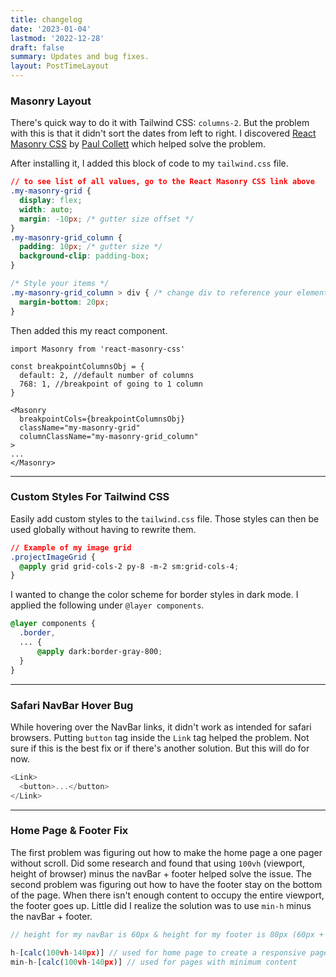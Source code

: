 ```yaml
---
title: changelog
date: '2023-01-04'
lastmod: '2022-12-28'
draft: false
summary: Updates and bug fixes.
layout: PostTimeLayout
---
```


### Masonry Layout

There's quick way to do it with Tailwind CSS: `columns-2`. But the problem with this is that it didn't sort the dates from left to right. I discovered [React Masonry CSS](https://www.npmjs.com/package/react-masonry-css) by [Paul Collett](https://github.com/paulcollett) which helped solve the problem. 

After installing it, I added this block of code to my `tailwind.css` file.

```js:tailwind.css
// to see list of all values, go to the React Masonry CSS link above
.my-masonry-grid {
  display: flex;
  width: auto;
  margin: -10px; /* gutter size offset */
}
.my-masonry-grid_column {
  padding: 10px; /* gutter size */
  background-clip: padding-box;
}

/* Style your items */
.my-masonry-grid_column > div { /* change div to reference your elements you put in <Masonry> */
  margin-bottom: 20px;
}
```

Then added this my react component.
```js:index.tsx
import Masonry from 'react-masonry-css'

const breakpointColumnsObj = {
  default: 2, //default number of columns
  768: 1, //breakpoint of going to 1 column
}

<Masonry
  breakpointCols={breakpointColumnsObj}
  className="my-masonry-grid"
  columnClassName="my-masonry-grid_column"
>
...
</Masonry>
```

---

### Custom Styles For Tailwind CSS

Easily add custom styles to the `tailwind.css` file. Those styles can then be used globally without having to rewrite them.

```js:tailwind.css
// Example of my image grid
.projectImageGrid {
  @apply grid grid-cols-2 py-8 -m-2 sm:grid-cols-4;
}
```

I wanted to change the color scheme for border styles in dark mode. I applied the following under `@layer components`.

```js:tailwind.css
@layer components {
  .border,
  ... {
      @apply dark:border-gray-800;
  }
}
```

---

### Safari NavBar Hover Bug
While hovering over the NavBar links, it didn't work as intended for safari browsers. Putting `button` tag inside the `Link` tag helped the problem. Not sure if this is the best fix or if there's another solution. But this will do for now.

```js
<Link>
  <button>...</button>
</Link>
```

---

### Home Page & Footer Fix
The first problem was figuring out how to make the home page a one pager  without scroll. Did some research and found that using `100vh` (viewport, height of browser) minus the navBar + footer helped solve the issue. The second problem was figuring out how to have the footer stay on the bottom of the page. When there isn't enough content to occupy the entire viewport, the footer goes up. Little did I realize the solution was to use `min-h` minus the navBar + footer.

```js
// height for my navBar is 60px & height for my footer is 80px (60px + 80px = 140px)

h-[calc(100vh-140px)] // used for home page to create a responsive page without a scroll
min-h-[calc(100vh-140px)] // used for pages with minimum content
```
